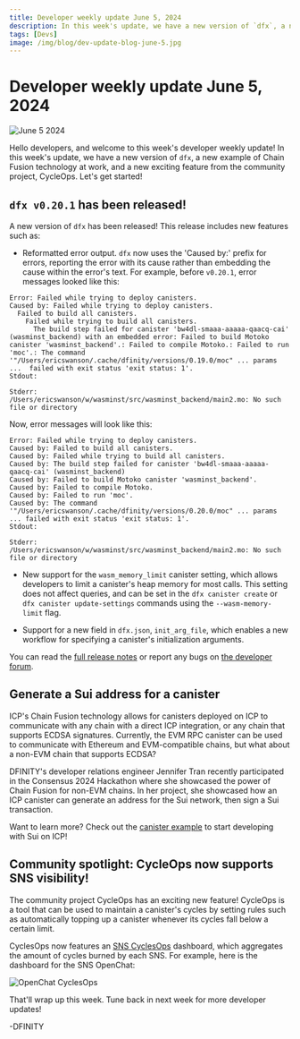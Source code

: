 ```yaml
---
title: Developer weekly update June 5, 2024
description: In this week's update, we have a new version of `dfx`, a new example of Chain Fusion technology at work, and a new exciting feature from the community project, CycleOps.
tags: [Devs]
image: /img/blog/dev-update-blog-june-5.jpg
---
```


# Developer weekly update June 5, 2024

![June 5 2024](../../static/img/blog/dev-update-blog-june-5.jpg)

Hello developers, and welcome to this week's developer weekly update! In this week's update, we have a new version of `dfx`, a new example of Chain Fusion technology at work, and a new exciting feature from the community project, CycleOps. Let's get started!


## `dfx v0.20.1` has been released!

A new version of `dfx` has been released! This release includes new features such as:

- Reformatted error output. `dfx` now uses the 'Caused by:' prefix for errors, reporting the error with its cause rather than embedding the cause within the error's text. For example, before `v0.20.1`, error messages looked like this:

```
Error: Failed while trying to deploy canisters.
Caused by: Failed while trying to deploy canisters.
  Failed to build all canisters.
    Failed while trying to build all canisters.
      The build step failed for canister 'bw4dl-smaaa-aaaaa-qaacq-cai' (wasminst_backend) with an embedded error: Failed to build Motoko canister 'wasminst_backend'.: Failed to compile Motoko.: Failed to run 'moc'.: The command '"/Users/ericswanson/.cache/dfinity/versions/0.19.0/moc" ... params ...  failed with exit status 'exit status: 1'.
Stdout:

Stderr:
/Users/ericswanson/w/wasminst/src/wasminst_backend/main2.mo: No such file or directory
```

Now, error messages will look like this:

```
Error: Failed while trying to deploy canisters.
Caused by: Failed to build all canisters.
Caused by: Failed while trying to build all canisters.
Caused by: The build step failed for canister 'bw4dl-smaaa-aaaaa-qaacq-cai' (wasminst_backend)
Caused by: Failed to build Motoko canister 'wasminst_backend'.
Caused by: Failed to compile Motoko.
Caused by: Failed to run 'moc'.
Caused by: The command '"/Users/ericswanson/.cache/dfinity/versions/0.20.0/moc" ... params ... failed with exit status 'exit status: 1'.
Stdout:

Stderr:
/Users/ericswanson/w/wasminst/src/wasminst_backend/main2.mo: No such file or directory
```

- New support for the `wasm_memory_limit` canister setting, which allows developers to limit a canister's heap memory for most calls. This setting does not affect queries, and can be set in the `dfx canister create` or `dfx canister update-settings` commands using the `--wasm-memory-limit` flag.

- Support for a new field in `dfx.json`, `init_arg_file`, which enables a new workflow for specifying a canister's initialization arguments.

You can read the [full release notes](https://github.com/dfinity/sdk/releases/tag/0.20.1) or report any bugs on [the developer forum](https://forum.dfinity.org/t/dfx-0-20-1-is-promoted/31321).


## Generate a Sui address for a canister

ICP's Chain Fusion technology allows for canisters deployed on ICP to communicate with any chain with a direct ICP integration, or any chain that supports ECDSA signatures. Currently, the EVM RPC canister can be used to communicate with Ethereum and EVM-compatible chains, but what about a non-EVM chain that supports ECDSA?

DFINITY's developer relations engineer Jennifer Tran recently participated in the Consensus 2024 Hackathon where she showcased the power of Chain Fusion for non-EVM chains. In her project, she showcased how an ICP canister can generate an address for the Sui network, then sign a Sui transaction.

Want to learn more? Check out the [canister example](https://github.com/jennifertrin/suionicp/tree/main) to start developing with Sui on ICP!

## Community spotlight: CycleOps now supports SNS visibility!

The community project CycleOps has an exciting new feature! CycleOps is a tool that can be used to maintain a canister's cycles by setting rules  such as automatically topping up a canister whenever its cycles fall below a certain limit.

CyclesOps now features an [SNS CyclesOps](https://sns.cycleops.dev/) dashboard, which aggregates the amount of cycles burned by each SNS. For example, here is the dashboard for the SNS OpenChat:

![OpenChat CyclesOps](/img/blog/OpenChat_cyclesops.png)

That'll wrap up this week. Tune back in next week for more developer updates!

-DFINITY


